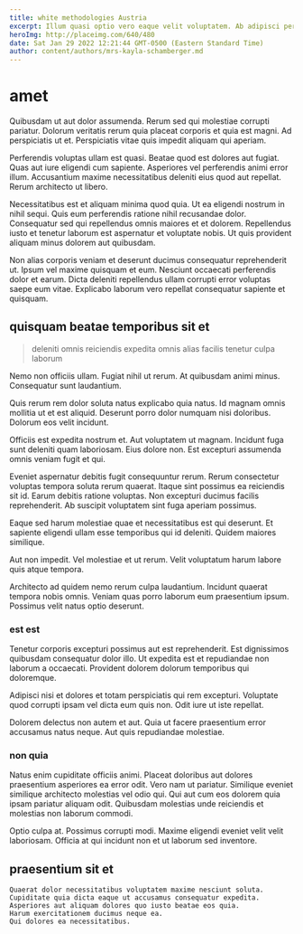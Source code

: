 ```yaml
---
title: white methodologies Austria
excerpt: Illum quasi optio vero eaque velit voluptatem. Ab adipisci perferendis reprehenderit laboriosam quas molestiae rerum optio harum. Nesciunt ad pariatur consequatur sit sit autem aut. Voluptas blanditiis quis omnis nihil.
heroImg: http://placeimg.com/640/480
date: Sat Jan 29 2022 12:21:44 GMT-0500 (Eastern Standard Time)
author: content/authors/mrs-kayla-schamberger.md
---
```

# amet

Quibusdam ut aut dolor assumenda. Rerum sed qui molestiae corrupti pariatur. Dolorum veritatis rerum quia placeat corporis et quia est magni. Ad perspiciatis ut et. Perspiciatis vitae quis impedit aliquam qui aperiam.
  
Perferendis voluptas ullam est quasi. Beatae quod est dolores aut fugiat. Quas aut iure eligendi cum sapiente. Asperiores vel perferendis animi error illum. Accusantium maxime necessitatibus deleniti eius quod aut repellat. Rerum architecto ut libero.
  
Necessitatibus est et aliquam minima quod quia. Ut ea eligendi nostrum in nihil sequi. Quis eum perferendis ratione nihil recusandae dolor. Consequatur sed qui repellendus omnis maiores et et dolorem. Repellendus iusto et tenetur laborum est aspernatur et voluptate nobis. Ut quis provident aliquam minus dolorem aut quibusdam.
  
Non alias corporis veniam et deserunt ducimus consequatur reprehenderit ut. Ipsum vel maxime quisquam et eum. Nesciunt occaecati perferendis dolor et earum. Dicta deleniti repellendus ullam corrupti error voluptas saepe eum vitae. Explicabo laborum vero repellat consequatur sapiente et quisquam.

## quisquam beatae temporibus sit et

> deleniti omnis reiciendis expedita omnis alias facilis tenetur culpa laborum

Nemo non officiis ullam. Fugiat nihil ut rerum. At quibusdam animi minus. Consequatur sunt laudantium.
  
Quis rerum rem dolor soluta natus explicabo quia natus. Id magnam omnis mollitia ut et est aliquid. Deserunt porro dolor numquam nisi doloribus. Dolorum eos velit incidunt.
  
Officiis est expedita nostrum et. Aut voluptatem ut magnam. Incidunt fuga sunt deleniti quam laboriosam. Eius dolore non. Est excepturi assumenda omnis veniam fugit et qui.
  
Eveniet aspernatur debitis fugit consequuntur rerum. Rerum consectetur voluptas tempora soluta rerum quaerat. Itaque sint possimus ea reiciendis sit id. Earum debitis ratione voluptas. Non excepturi ducimus facilis reprehenderit. Ab suscipit voluptatem sint fuga aperiam possimus.
  
Eaque sed harum molestiae quae et necessitatibus est qui deserunt. Et sapiente eligendi ullam esse temporibus qui id deleniti. Quidem maiores similique.
  
Aut non impedit. Vel molestiae et ut rerum. Velit voluptatum harum labore quis atque tempora.
  
Architecto ad quidem nemo rerum culpa laudantium. Incidunt quaerat tempora nobis omnis. Veniam quas porro laborum eum praesentium ipsum. Possimus velit natus optio deserunt.

### est est

Tenetur corporis excepturi possimus aut est reprehenderit. Est dignissimos quibusdam consequatur dolor illo. Ut expedita est et repudiandae non laborum a occaecati. Provident dolorem dolorum temporibus qui doloremque.
  
Adipisci nisi et dolores et totam perspiciatis qui rem excepturi. Voluptate quod corrupti ipsam vel dicta eum quis non. Odit iure ut iste repellat.
  
Dolorem delectus non autem et aut. Quia ut facere praesentium error accusamus natus neque. Aut quis repudiandae molestiae.

### non quia

Natus enim cupiditate officiis animi. Placeat doloribus aut dolores praesentium asperiores ea error odit. Vero nam ut pariatur. Similique eveniet similique architecto molestias vel odio qui. Qui aut cum eos dolorem quia ipsam pariatur aliquam odit. Quibusdam molestias unde reiciendis et molestias non laborum commodi.
  
Optio culpa at. Possimus corrupti modi. Maxime eligendi eveniet velit velit laboriosam. Officia at qui incidunt non et ut laborum sed inventore.

## praesentium sit et

```text
Quaerat dolor necessitatibus voluptatem maxime nesciunt soluta.
Cupiditate quia dicta eaque ut accusamus consequatur expedita.
Asperiores aut aliquam dolores quo iusto beatae eos quia.
Harum exercitationem ducimus neque ea.
Qui dolores ea necessitatibus.
```

